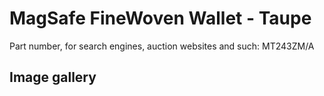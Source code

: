 
# MagSafe FineWoven Wallet - Taupe

Part number, for search engines, auction websites and such: MT243ZM/A

## Image gallery

<div style={{ width: "768px" }}>
  <GalleryComponent
    images={[
      {
        original: "/everysource/MT243.webp",
        thumbnail: "/everypreview/MT243.webp",
      },
      {
        original: "/everysource/MT243_AV1.webp",
        thumbnail: "/everypreview/MT243_AV1.webp",
      },
      {
        original: "/everysource/MT243_AV2.webp",
        thumbnail: "/everypreview/MT243_AV2.webp",
      },
      {
        original: "/everysource/MT243_AV3.webp",
        thumbnail: "/everypreview/MT243_AV3.webp",
      },
      {
        original: "/everysource/MT243_AV4.webp",
        thumbnail: "/everypreview/MT243_AV4.webp",
      }
    ]}
  />
</div>